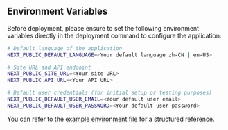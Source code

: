 ## Environment Variables

Before deployment, please ensure to set the following environment variables directly in the deployment command to configure the application:

```bash
# Default language of the application
NEXT_PUBLIC_DEFAULT_LANGUAGE=<Your default language zh-CN | en-US>

# Site URL and API endpoint
NEXT_PUBLIC_SITE_URL=<Your site URL>
NEXT_PUBLIC_API_URL=<Your API URL>

# Default user credentials (for initial setup or testing purposes)
NEXT_PUBLIC_DEFAULT_USER_EMAIL=<Your default user email>
NEXT_PUBLIC_DEFAULT_USER_PASSWORD=<Your default user password>
```

You can refer to the [example environment file](https://github.com/perfect-panel/ppanel-web/blob/main/apps/user/.env.template) for a structured reference.



<Giscus />
